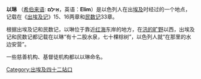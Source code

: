 '''以琳''' （[[希伯来语|希伯来语]]: '''אֵילִם'''，英语：'''Elim'''）是以色列人在出[[埃及|埃及]]时经过的一个地点，记载在《[[出埃及记|出埃及记]]》15、16两章和[[民数记|民数记]]33章。

根据出埃及记和民数记，以琳位于靠近[[红海|红海]]东岸的地方，在[[汛的旷野|汛的旷野]]以西，出埃及记和民数记都记载在以琳“有十二股水泉，七十棵棕树”，以色列人就“在那里的水边安营”。

<!-- 出埃及记也记载 after leaving Elim, on the 45天 since leaving Egypt,以色列人 headed to [[biblical_Mount_Sinai|Mount Sinai]] 经过汛的旷野。 -->

一些慈善机构、基督徒机构都以以琳命名。

<!-- {{ExodusStation|[[Marah_(Bible)|Marah]]|[[Red_Sea_-_Exodus_station|By the Red Sea]]}} -->
{{coord|29|18|N|32|58|E|source:kolossus-plwiki|display=title}}

[[Category:出埃及四十二站口|Category:出埃及四十二站口]]